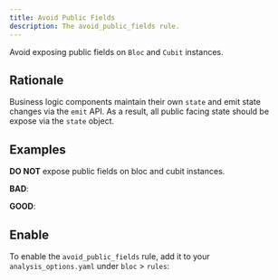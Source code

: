 ```yaml
---
title: Avoid Public Fields
description: The avoid_public_fields rule.
---
```



<div class="badges">
	<Badge text="new" />
	<Badge text="dart" variant="note" />
	<Badge text="recommended" variant="success" />
</div>

Avoid exposing public fields on `Bloc` and `Cubit` instances.

## Rationale

Business logic components maintain their own `state` and emit state changes via
the `emit` API. As a result, all public facing state should be expose via the
`state` object.

## Examples

**DO NOT** expose public fields on bloc and cubit instances.

**BAD**:

<BadSnippet />

**GOOD**:

<GoodSnippet />

## Enable

To enable the `avoid_public_fields` rule, add it to your `analysis_options.yaml`
under `bloc` > `rules`:

<EnableRuleSnippet name="avoid_public_fields" />
